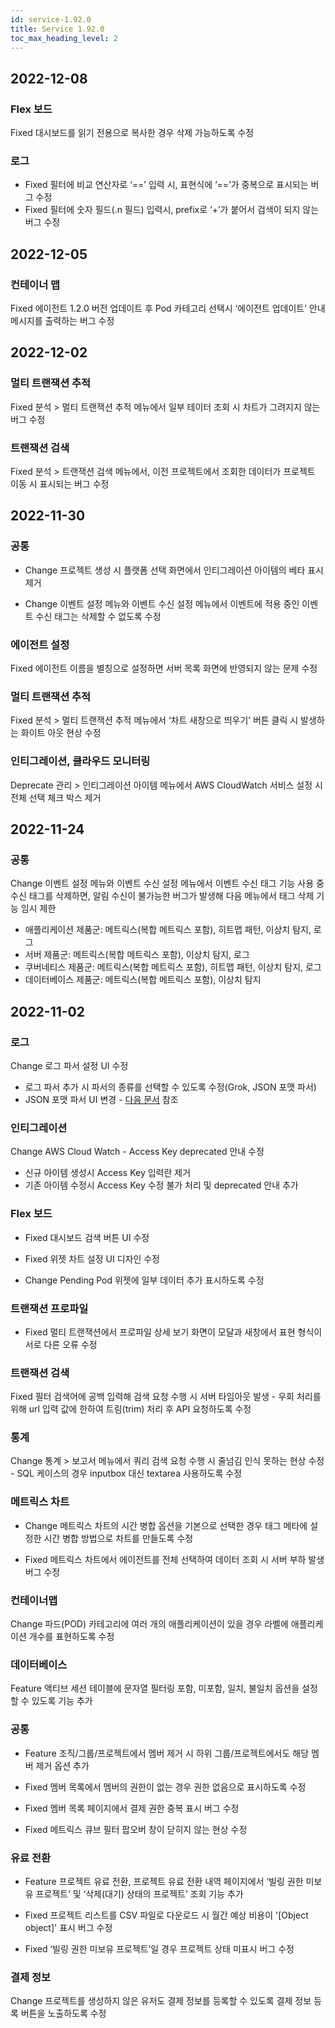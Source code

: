 ```yaml
---
id: service-1.92.0
title: Service 1.92.0
toc_max_heading_level: 2
---
```



## 2022-12-08

### Flex 보드

<Status>Fixed</Status> 대시보드를 읽기 전용으로 복사한 경우 삭제 가능하도록 수정

### 로그

* <Status>Fixed</Status> 필터에 비교 연산자로 ‘==’ 입력 시, 표현식에 ‘==’가 중복으로 표시되는 버그 수정
* <Status>Fixed</Status> 필터에 숫자 필드(.n 필드) 입력시, prefix로 ‘+’가 붙어서 검색이 되지 않는 버그 수정

## 2022-12-05

### 컨테이너 맵

<Status>Fixed</Status> 에이전트 1.2.0 버전 업데이트 후 Pod 카테고리 선택시 ‘에이전트 업데이트’ 안내 메시지를 출력하는 버그 수정

## 2022-12-02

### 멀티 트랜잭션 추적

<Status>Fixed</Status> <UI>분석</UI> > <UI>멀티 트랜잭션 추적</UI> 메뉴에서 일부 테이터 조회 시 차트가 그려지지 않는 버그 수정

### 트랜잭션 검색

<Status>Fixed</Status> <UI>분석</UI> > <UI>트랜잭션 검색</UI> 메뉴에서, 이전 프로젝트에서 조회한 데이터가 프로젝트 이동 시 표시되는 버그 수정

## 2022-11-30

### 공통

* <Status>Change</Status> 프로젝트 생성 시 플랫폼 선택 화면에서 인티그레이션 아이템의 베타 표시 제거

* <Status>Change</Status> <UI>이벤트 설정</UI> 메뉴와 <UI>이벤트 수신 설정</UI> 메뉴에서 이벤트에 적용 중인 <UI>이벤트 수신 태그</UI>는 삭제할 수 없도록 수정

### 에이전트 설정

<Status>Fixed</Status> 에이전트 이름을 별칭으로 설정하면 서버 목록 화면에 반영되지 않는 문제 수정

### 멀티 트랜잭션 추적

<Status>Fixed</Status> <UI>분석</UI> > <UI>멀티 트랜잭션 추적</UI> 메뉴에서 ‘차트 새창으로 띄우기’ 버튼 클릭 시 발생하는 화이트 아웃 현상 수정

### 인티그레이션, 클라우드 모니터링

<Status>Deprecate</Status> <UI>관리</UI> > <UI>인티그레이션 아이템</UI> 메뉴에서 AWS CloudWatch 서비스 설정 시 <UI>전체 선택</UI> 체크 박스 제거

## 2022-11-24

### 공통

<Status>Change</Status> <UI>이벤트 설정</UI> 메뉴와 <UI>이벤트 수신 설정</UI> 메뉴에서 <UI>이벤트 수신 태그</UI> 기능 사용 중 수신 태그를 삭제하면, 알림 수신이 불가능한 버그가 발생해 다음 메뉴에서 태그 삭제 기능 임시 제한

* 애플리케이션 제품군: 메트릭스(복합 메트릭스 포함), 히트맵 패턴, 이상치 탐지, 로그
* 서버 제품군: 메트릭스(복합 메트릭스 포함), 이상치 탐지, 로그
* 쿠버네티스 제품군: 메트릭스(복합 메트릭스 포함), 히트맵 패턴, 이상치 탐지, 로그
* 데이터베이스 제품군: 메트릭스(복합 메트릭스 포함), 이상치 탐지

## 2022-11-02

### 로그

<Status>Change</Status> 로그 파서 설정 UI 수정

* 로그 파서 추가 시 파서의 종류를 선택할 수 있도록 수정(Grok, JSON 포맷 파서)
* JSON 포맷 파서 UI 변경 - [다음 문서](../../log/log-setting) 참조

### 인티그레이션

<Status>Change</Status> AWS Cloud Watch - Access Key deprecated 안내 수정

* 신규 아이템 생성시 Access Key 입력란 제거
* 기존 아이템 수정시 Access Key 수정 불가 처리 및 deprecated 안내 추가

### Flex 보드

* <Status>Fixed</Status> 대시보드 검색 버튼 UI 수정

* <Status>Fixed</Status> 위젯 차트 설정 UI 디자인 수정

* <Status>Change</Status> Pending Pod 위젯에 일부 데이터 추가 표시하도록 수정

### 트랜잭션 프로파일

* <Status>Fixed</Status> 멀티 트랜잭션에서 프로파일 상세 보기 화면이 모달과 새창에서 표현 형식이 서로 다른 오류 수정

### 트랜잭션 검색

<Status>Fixed</Status> 필터 검색어에 공백 입력해 검색 요청 수행 시 서버 타임아웃 발생 - 우회 처리를 위해 url 입력 값에 한하여 트림(trim) 처리 후 API 요청하도록 수정

### 통계

<Status>Change</Status> <UI>통계</UI> > <UI>보고서</UI> 메뉴에서 쿼리 검색 요청 수행 시 줄넘김 인식 못하는 현상 수정 - SQL 케이스의 경우 inputbox 대신 textarea 사용하도록 수정

### 메트릭스 차트

* <Status>Change</Status> 메트릭스 차트의 <UI>시간 병합</UI> 옵션을 <UI>기본</UI>으로 선택한 경우 태그 메타에 설정한 시간 병합 방법으로 차트를 만들도록 수정

* <Status>Fixed</Status> 메트릭스 차트에서 에이전트를 전체 선택하여 데이터 조회 시 서버 부하 발생 버그 수정

### 컨테이너맵

<Status>Change</Status> 파드(POD) 카테고리에 여러 개의 애플리케이션이 있을 경우 라벨에 애플리케이션 개수를 표현하도록 수정

<!-- <Status>Change</Status> 컨테이너맵 데이터의 duration을 **front.config** 파일에서도 설정할 수 있도록 수정 -->

### 데이터베이스

<Status>Feature</Status> 액티브 세션 테이블에 문자열 필터링 <UI>포함</UI>, <UI>미포함</UI>, <UI>일치</UI>, <UI>불일치</UI> 옵션을 설정할 수 있도록 기능 추가

### 공통

* <Status>Feature</Status> 조직/그룹/프로젝트에서 멤버 제거 시 하위 그룹/프로젝트에서도 해당 멤버 제거 옵션 추가

* <Status>Fixed</Status> 멤버 목록에서 멤버의 권한이 없는 경우 <UI>권한 없음</UI>으로 표시하도록 수정

* <Status>Fixed</Status> 멤버 목록 페이지에서 결제 권한 중복 표시 버그 수정

* <Status>Fixed</Status> 메트릭스 큐브 필터 팝오버 창이 닫히지 않는 현상 수정

### 유료 전환

* <Status>Feature</Status> 프로젝트 유료 전환, 프로젝트 유료 전환 내역 페이지에서 ‘빌링 권한 미보유 프로젝트’ 및 ‘삭제(대기) 상태의 프로젝트’ 조회 기능 추가

* <Status>Fixed</Status> 프로젝트 리스트를 CSV 파일로 다운로드 시 월간 예상 비용이 '[Object object]' 표시 버그 수정

* <Status>Fixed</Status> ‘빌링 권한 미보유 프로젝트’일 경우 프로젝트 상태 미표시 버그 수정

### 결제 정보

<Status>Change</Status> 프로젝트를 생성하지 않은 유저도 결제 정보를 등록할 수 있도록 결제 정보 등록 버튼을 노출하도록 수정